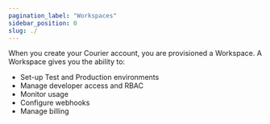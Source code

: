```yaml
---
pagination_label: "Workspaces"
sidebar_position: 0
slug: ./
---
```

When you create your Courier account, you are provisioned a Workspace. A Workspace gives you the ability to:

* Set-up Test and Production environments
* Manage developer access and RBAC 
* Monitor usage
* Configure webhooks
* Manage billing